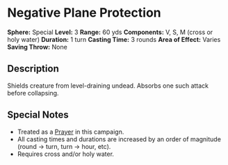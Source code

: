 = Negative Plane Protection =
'''Sphere:''' Special  
'''Level:''' 3  
'''Range:''' 60 yds  
'''Components:''' V, S, M (cross or holy water)  
'''Duration:''' 1 turn  
'''Casting Time:''' 3 rounds  
'''Area of Effect:''' Varies  
'''Saving Throw:''' None  

== Description ==
Shields creature from level-draining undead. Absorbs one such attack before collapsing.

== Special Notes ==
* Treated as a [[Prayer]] in this campaign.
* All casting times and durations are increased by an order of magnitude (round → turn, turn → hour, etc).
* Requires cross and/or holy water.
